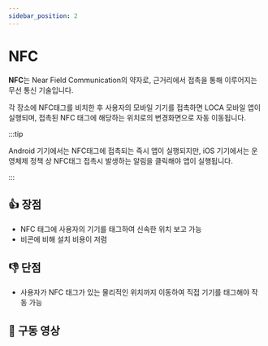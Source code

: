 ```yaml
---
sidebar_position: 2
---
```


# NFC

**NFC**는 Near Field Communication의 약자로, 근거리에서 접촉을 통해 이루어지는 무선 통신 기술입니다.

각 장소에 NFC태그를 비치한 후 사용자의 모바일 기기를 접촉하면 LOCA 모바일 앱이 실행되며, 접촉된 NFC 태그에 해당하는 위치로의 변경화면으로 자동 이동됩니다.

:::tip

Android 기기에서는 NFC태그에 접촉되는 즉시 앱이 실행되지만, iOS 기기에서는 운영체제 정책 상 NFC태그 접촉시 발생하는 알림을 클릭해야 앱이 실행됩니다.

:::

## 👍 장점

- NFC 태그에 사용자의 기기를 태그하여 신속한 위치 보고 가능
- 비콘에 비해 설치 비용이 저렴

## 👎 단점

- 사용자가 NFC 태그가 있는 물리적인 위치까지 이동하여 직접 기기를 태그해야 작동 가능

## 🎥 구동 영상
